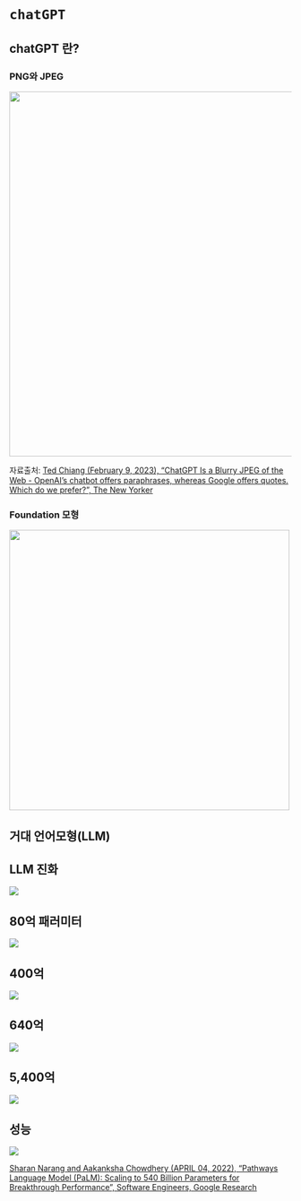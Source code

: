 

# `chatGPT`

## chatGPT 란?

::: panel-tabset

### PNG와 JPEG

![](../../img/png_jpg.png){width="651"}

::: aside
자료출처: [Ted Chiang (February 9, 2023), "ChatGPT Is a Blurry JPEG of the Web - OpenAI's chatbot offers paraphrases, whereas Google offers quotes. Which do we prefer?", The New Yorker](https://www.newyorker.com/tech/annals-of-technology/chatgpt-is-a-blurry-jpeg-of-the-web)
:::

### Foundation 모형

![](../../img/foundation_model.png){width="500"}
:::


## 거대 언어모형(LLM) 


:::{.panel-tabset}

## LLM 진화

![](../../img/LLM_tree.gif)

## 80억 패러미터

![](../../img/LLM_tree_8_billion.png)

## 400억 

![](../../img/LLM_tree_40_billion.png)

## 640억 

![](../../img/LLM_tree_62_billion.png)


## 5,400억 

![](../../img/LLM_tree_540_billion.png)

## 성능

![](../../img/LLM_tree_performance.png)

:::


::: aside
[[Sharan Narang and Aakanksha Chowdhery (APRIL 04, 2022), "Pathways Language Model (PaLM): Scaling to 540 Billion Parameters for Breakthrough Performance", Software Engineers, Google Research](https://ai.googleblog.com/2022/04/pathways-language-model-palm-scaling-to.html)]{.aside}
:::


